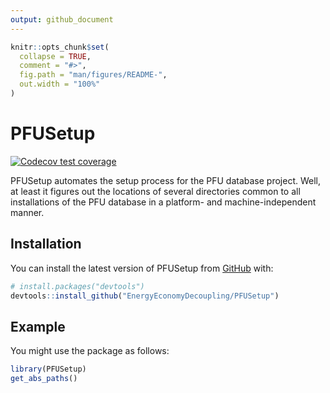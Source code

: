 ```yaml
---
output: github_document
---
```


<!-- README.md is generated from README.Rmd. Please edit README.Rmd -->

```r
knitr::opts_chunk$set(
  collapse = TRUE,
  comment = "#>",
  fig.path = "man/figures/README-",
  out.width = "100%"
)
```


# PFUSetup

<!-- badges: start -->
[![Codecov test coverage](https://codecov.io/gh/EnergyEconomyDecoupling/PFUSetup/branch/master/graph/badge.svg)](https://codecov.io/gh/EnergyEconomyDecoupling/PFUSetup?branch=master)
<!-- badges: end -->

PFUSetup automates the setup process for the PFU database project.
Well, at least it figures out the locations of several directories
common to all installations of the PFU database in a platform- and machine-independent manner.


## Installation

You can install the latest version of PFUSetup from [GitHub](https://github.com/) with:

``` r
# install.packages("devtools")
devtools::install_github("EnergyEconomyDecoupling/PFUSetup")
```


## Example

You might use the package as follows:

``` r
library(PFUSetup)
get_abs_paths()
```


